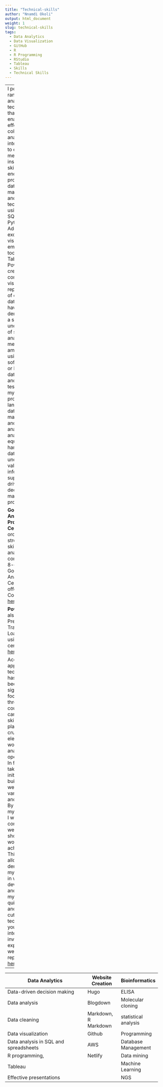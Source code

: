 ```yaml
---
title: "Technical-skills"
author: "Nnamdi Okoli"
output: html_document
weight: 1
slug: technical-skills
tags:
  - Data Analytics
  - Data Visualization
  - GitHub
  - R
  - R Programming
  - RStudio
  - Tableau
  - Skills
  - Technical Skills
---
```


---
I possess a range of data analyst technical skills that has enabled me to effectively collect, analyze, and interpret data to extract meaningful insights. These skills encompass my proficiency in data manipulation and cleansing techniques using tools like SQL, R, and Python. Additionally, I excel in data visualization, employing tools such as Tableau or Power BI to create compelling visual representations of complex data sets. I have also demonstrated a strong understanding of statistical analysis methods and I am skilled in using statistical software like R or Excel for data modeling and hypothesis testing, With my expertise in programming languages, database management, and statistical analysis, data analysts I am equipped to handle diverse data sets and uncover valuable information to support data-driven decision-making processes.

**Google Data Analytics Professional Certificate:** In order to strengthen my skills as a data analyst, I have completed the 8-course Google Data Analytics Certificate offered by Coursera--  <a href="https://coursera.org/share/a3a5eb388552f49346522d5c88844c4b" target="_blank">here</a>.  

**Power BI** I have also completed Prepare, Clean, Transform, and Load Data using Power BI certificate  <a href="https://coursera.org/share/7409fe1b5fba78b48b589f6f5a6d5c57" target="_blank">here</a>.

Acquiring and applying new technical skills has always been a significant focus throughout the course of my career. These skills have played a crucial role in elevating my work both analytically and operationally. In fact, I have taken the initiative to build my own website using various tools and platforms. By leveraging my knowledge I was able to construct a website that showcases my work and achievements. This project allowed me to demonstrate my proficiency in web development and highlight my ability to quickly learn and utilize cutting-edge technologies. If you're interested, I invite you to explore my website repository <a href="https://github.com/nnamdiokoli/portfolio" target="_blank">here</a>..


---

| **Data Analytics**                              | **Website Creation** | **Bioinformatics**   | 
| ----------------------------------------------- | -------------------- | -------------------- | 
| Data-driven decision making                     | Hugo                 | ELISA                | 
| Data analysis                                   | Blogdown             | Molecular cloning    | 
| Data cleaning                                   | Markdown, R Markdown | statistical analysis | 
| Data visualization                              | Github               | Programming          |  
| Data analysis in SQL and spreadsheets           | AWS                  | Database Management  |
| R programming,                                  | Netlify              | Data mining          |      
| Tableau                                         |                      | Machine Learning     |
| Effective presentations                         |                      | NGS                  |


